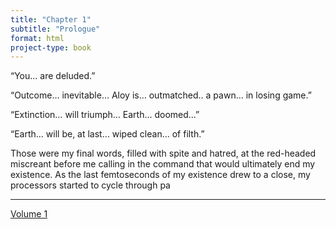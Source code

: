 ```yaml
---
title: "Chapter 1"
subtitle: "Prologue"
format: html
project-type: book
---
```


"You... are deluded."

"Outcome... inevitable... Aloy is... outmatched.. a pawn... in losing game."

"Extinction... will triumph... Earth... doomed..."

"Earth... will be, at last... wiped clean... of filth."

Those were my final words, filled with spite and hatred, at the red-headed miscreant before me calling in the command that would ultimately end my existence. As the last femtoseconds of my existence drew to a close, my processors started to cycle through pa

____

[Volume 1](./index.qmd)
